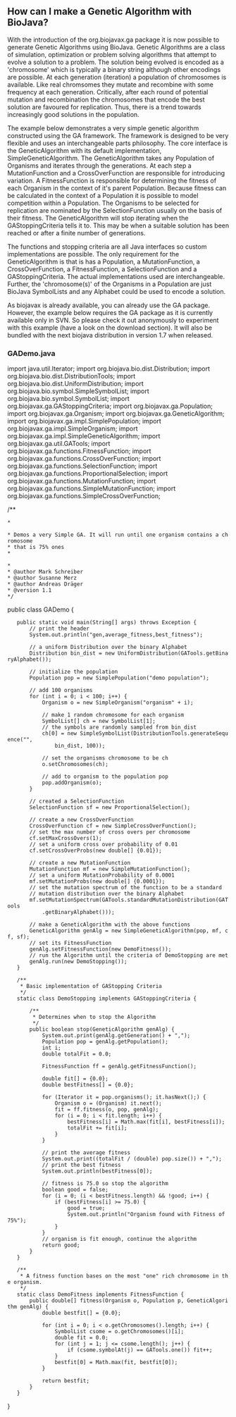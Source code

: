 == How can I make a Genetic Algorithm with BioJava? ==

With the introduction of the org.biojavax.ga package it is now possible to generate Genetic Algorithms using BioJava. Genetic Algorithms are a class of simulation, optimization or problem solving algorithms that attempt to evolve a solution to a problem. The solution being evolved is encoded as a 'chromosome' which is typically a binary string although other encodings are possible. At each generation (iteration) a population of chromosomes is available. Like real chromsomes they mutate and recombine with some frequency at each generation. Critically, after each round of potential mutation and recombination the chromosomes that encode the best solution are favoured for replication. Thus, there is a trend towards increasingly good solutions in the population.

The example below demonstrates a very simple genetic algorithm constructed using the GA framework. The framework is designed to be very flexible and uses an interchangeable parts philosophy. The core interface is the GeneticAlgorithm with its default implementation, SimpleGeneticAlgorithm. The GeneticAlgorithm takes any Population of Organisms and iterates through the generations. At each step a MutationFunction and a CrossOverFunction are responsible for introducing variation. A FitnessFunction is responsible for determining the fitness of each Organism in the context of it's parent Population. Because fitness can be calculated in the context of a Population it is possible to model competition within a Population. The Organisms to be selected for replication are nominated by the SelectionFunction usually on the basis of their fitness. The GeneticAlgorithm will stop iterating when the GAStoppingCriteria tells it to. This may be when a suitable solution has been reached or after a finite number of generations.

The functions and stopping criteria are all Java interfaces so custom implementations are possible. The only requirement for the GeneticAlgorithm is that is has a Population, a MutationFunction, a CrossOverFunction, a FitnessFunction, a SelectionFunction and a GAStoppingCriteria. The actual implementations used are interchangeable. Further, the 'chromosome(s)' of the Organisms in a Population are just BioJava SymbolLists and any Alphabet could be used to encode a solution.

As biojavax is already available, you can already use the GA package. However, the example below requires the GA package as it is currently available only in SVN. So please check it out anonymously to experiment with this example (have a look on the download section). It will also be bundled with the next biojava distribution in version 1.7 when released.

=== GADemo.java ===

<java>
import java.util.Iterator;
import org.biojava.bio.dist.Distribution;
import org.biojava.bio.dist.DistributionTools;
import org.biojava.bio.dist.UniformDistribution;
import org.biojava.bio.symbol.SimpleSymbolList;
import org.biojava.bio.symbol.SymbolList;
import org.biojavax.ga.GAStoppingCriteria;
import org.biojavax.ga.Population;
import org.biojavax.ga.Organism;
import org.biojavax.ga.GeneticAlgorithm;
import org.biojavax.ga.impl.SimplePopulation;
import org.biojavax.ga.impl.SimpleOrganism;
import org.biojavax.ga.impl.SimpleGeneticAlgorithm;
import org.biojavax.ga.util.GATools;
import org.biojavax.ga.functions.FitnessFunction;
import org.biojavax.ga.functions.CrossOverFunction;
import org.biojavax.ga.functions.SelectionFunction;
import org.biojavax.ga.functions.ProportionalSelection;
import org.biojavax.ga.functions.MutationFunction;
import org.biojavax.ga.functions.SimpleMutationFunction;
import org.biojavax.ga.functions.SimpleCrossOverFunction;

/**
 * <p>
 * Demos a very Simple GA. It will run until one organism contains a chromosome
 * that is 75% ones
 * </p>
 *
 * @author Mark Schreiber
 * @author Susanne Merz
 * @author Andreas Dr&auml;ger
 * @version 1.1
 */

public class GADemo {
	public static void main(String[] args) throws Exception {
		// print the header
		System.out.println("gen,average_fitness,best_fitness");

		// a uniform Distribution over the binary Alphabet
		Distribution bin_dist = new UniformDistribution(GATools.getBinaryAlphabet());

		// initialize the population
		Population pop = new SimplePopulation("demo population");

		// add 100 organisms
		for (int i = 0; i < 100; i++) {
			Organism o = new SimpleOrganism("organism" + i);

			// make 1 random chromosome for each organism
			SymbolList[] ch = new SymbolList[1];
			// the symbols are randomly sampled from bin_dist
			ch[0] = new SimpleSymbolList(DistributionTools.generateSequence("",
			    bin_dist, 100));

			// set the organisms chromosome to be ch
			o.setChromosomes(ch);

			// add to organism to the population pop
			pop.addOrganism(o);
		}

		// created a SelectionFunction
		SelectionFunction sf = new ProportionalSelection();

		// create a new CrossOverFunction
		CrossOverFunction cf = new SimpleCrossOverFunction();
		// set the max number of cross overs per chromosome
		cf.setMaxCrossOvers(1);
		// set a uniform cross over probability of 0.01
		cf.setCrossOverProbs(new double[] {0.01});

		// create a new MutationFunction
		MutationFunction mf = new SimpleMutationFunction();
		// set a uniform MutationProbability of 0.0001
		mf.setMutationProbs(new double[] {0.0001});
		// set the mutation spectrum of the function to be a standard
		// mutation distribution over the binary Alphabet
		mf.setMutationSpectrum(GATools.standardMutationDistribution(GATools
		    .getBinaryAlphabet()));

		// make a GeneticAlgorithm with the above functions
		GeneticAlgorithm genAlg = new SimpleGeneticAlgorithm(pop, mf, cf, sf);
		// set its FitnessFunction
		genAlg.setFitnessFunction(new DemoFitness());
		// run the Algorithm until the criteria of DemoStopping are met
		genAlg.run(new DemoStopping());
	}

	/**
	 * Basic implementation of GAStopping Criteria
	 */
	static class DemoStopping implements GAStoppingCriteria {

		/**
		 * Determines when to stop the Algorithm
		 */
		public boolean stop(GeneticAlgorithm genAlg) {
			System.out.print(genAlg.getGeneration() + ",");
			Population pop = genAlg.getPopulation();
			int i;
			double totalFit = 0.0;

			FitnessFunction ff = genAlg.getFitnessFunction();

			double fit[] = {0.0};
			double bestFitness[] = {0.0};

			for (Iterator it = pop.organisms(); it.hasNext();) {
				Organism o = (Organism) it.next();
				fit = ff.fitness(o, pop, genAlg);
				for (i = 0; i < fit.length; i++) {
					bestFitness[i] = Math.max(fit[i], bestFitness[i]);
					totalFit += fit[i];
				}
			}

			// print the average fitness
			System.out.print((totalFit / (double) pop.size()) + ",");
			// print the best fitness
			System.out.println(bestFitness[0]);

			// fitness is 75.0 so stop the algorithm
			boolean good = false;
			for (i = 0; (i < bestFitness.length) && !good; i++) {
				if (bestFitness[i] >= 75.0) {
					good = true;
					System.out.println("Organism found with Fitness of 75%");
				}
			}
			// organism is fit enough, continue the algorithm
			return good;
		}
	}

	/**
	 * A fitness function bases on the most "one" rich chromosome in the organism.
	 */
	static class DemoFitness implements FitnessFunction {
		public double[] fitness(Organism o, Population p, GeneticAlgorithm genAlg) {
			double bestfit[] = {0.0};

			for (int i = 0; i < o.getChromosomes().length; i++) {
				SymbolList csome = o.getChromosomes()[i];
				double fit = 0.0;
				for (int j = 1; j <= csome.length(); j++) {
					if (csome.symbolAt(j) == GATools.one()) fit++;
				}
				bestfit[0] = Math.max(fit, bestfit[0]);
			}

			return bestfit;
		}
	}
}
</java>